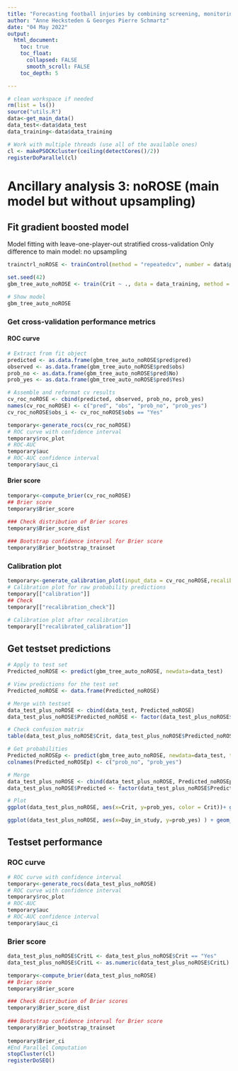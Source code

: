 ```yaml
---
title: "Forecasting football injuries by combining screening, monitoring and machine learning - 3/4 Ancillary Data analysis"
author: "Anne Hecksteden & Georges Pierre Schmartz"
date: "04 May 2022"
output: 
  html_document:
    toc: true
    toc_float:
      collapsed: FALSE
      smooth_scroll: FALSE
    toc_depth: 5

---
```


```r
# clean workspace if needed
rm(list = ls())
source("utils.R")
data<-get_main_data()
data_test<-data$data_test
data_training<-data$data_training

# Work with multiple threads (use all of the available ones)
cl <- makePSOCKcluster(ceiling(detectCores()/2))
registerDoParallel(cl)
```

# Ancillary analysis 3: noROSE (main model but without upsampling)

## Fit gradient boosted model 

Model fitting with leave-one-player-out stratified cross-validation 
Only difference to main model: no upsampling

```r

trainctrl_noROSE <- trainControl(method = "repeatedcv", number = data$player_in_training, repeats = 10, summaryFunction = twoClassSummary, classProbs = TRUE, savePredictions = TRUE, index=data$CV_folds) # sampling = rose_upsampling has been removed from trainctrl

set.seed(42)
gbm_tree_auto_noROSE <- train(Crit ~ ., data = data_training, method = "gbm", metric = "ROC", trControl = trainctrl_noROSE, verbose = FALSE, tuneGrid = gbmGrid) 

# Show model
gbm_tree_auto_noROSE
```

### Get cross-validation performance metrics
#### ROC curve 

```r

# Extract from fit object
predicted <- as.data.frame(gbm_tree_auto_noROSE$pred$pred)
observed <- as.data.frame(gbm_tree_auto_noROSE$pred$obs)
prob_no <- as.data.frame(gbm_tree_auto_noROSE$pred$No)
prob_yes <- as.data.frame(gbm_tree_auto_noROSE$pred$Yes)

# Assemble and reformat cv results
cv_roc_noROSE <- cbind(predicted, observed, prob_no, prob_yes)
names(cv_roc_noROSE) <- c("pred", "obs", "prob_no", "prob_yes")
cv_roc_noROSE$obs_i <- cv_roc_noROSE$obs == "Yes"

temporary<-generate_rocs(cv_roc_noROSE)
# ROC curve with confidence interval
temporary$roc_plot
# ROC-AUC
temporary$auc
# ROC-AUC confidence interval
temporary$auc_ci
```

#### Brier score
```r
temporary<-compute_brier(cv_roc_noROSE)
## Brier score
temporary$Brier_score

### Check distribution of Brier scores 
temporary$Brier_score_dist
  
### Bootstrap confidence interval for Brier score 
temporary$Brier_bootstrap_trainset
```

### Calibration plot

```r
temporary<-generate_calibration_plot(input_data = cv_roc_noROSE,recalibration_data = data_training)
# Calibration plot for raw probability predictions
temporary[["calibration"]]
## Check
temporary[["recalibration_check"]]

# Calibration plot after recalibration 
temporary[["recalibrated_calibration"]]
```

## Get testset predictions

```r

# Apply to test set
Predicted_noROSE <- predict(gbm_tree_auto_noROSE, newdata=data_test)

# View predictions for the test set
Predicted_noROSE <- data.frame(Predicted_noROSE)

# Merge with testset
data_test_plus_noROSE <- cbind(data_test, Predicted_noROSE)
data_test_plus_noROSE$Predicted_noROSE <- factor(data_test_plus_noROSE$Predicted_noROSE, levels = c("No", "Yes"))

# Check confusion matrix
table(data_test_plus_noROSE$Crit, data_test_plus_noROSE$Predicted_noROSE)

# Get probabilities
Predicted_noROSEp <- predict(gbm_tree_auto_noROSE, newdata=data_test, type = "prob")
colnames(Predicted_noROSEp) <- c("prob_no", "prob_yes") 

# Merge
data_test_plus_noROSE <- cbind(data_test_plus_noROSE, Predicted_noROSEp)
data_test_plus_noROSE$Predicted <- factor(data_test_plus_noROSE$Predicted, levels = c("No", "Yes"))

# Plot
ggplot(data_test_plus_noROSE, aes(x=Crit, y=prob_yes, color = Crit))+ geom_jitter(alpha=0.1,size=0.6,shape=16)+ geom_boxplot(outlier.shape = NA,fill=NA)   + ggtitle("Probs. for test set")+guides(color="none")+ggplot_theme+scale_y_continuous(expand=c(0,0),limits = c(0,1))

ggplot(data_test_plus_noROSE, aes(x=Day_in_study, y=prob_yes) ) + geom_line() +facet_wrap(~ID,ncol = 3) +scale_y_continuous(limits = c(0,1),breaks = c(0,0.5,1))+ggplot_theme+theme(strip.background = element_blank(),strip.text = element_text(size=6),panel.spacing = unit(0, "lines"))+scale_x_continuous(expand=c(0,0))

```

## Testset performance

### ROC curve

```r
# ROC curve with confidence interval
temporary<-generate_rocs(data_test_plus_noROSE)
# ROC curve with confidence interval
temporary$roc_plot
# ROC-AUC
temporary$auc
# ROC-AUC confidence interval
temporary$auc_ci
```


### Brier score
```r

data_test_plus_noROSE$CritL <- data_test_plus_noROSE$Crit == "Yes"
data_test_plus_noROSE$CritL <- as.numeric(data_test_plus_noROSE$CritL)

temporary<-compute_brier(data_test_plus_noROSE)
## Brier score
temporary$Brier_score

### Check distribution of Brier scores 
temporary$Brier_score_dist
  
### Bootstrap confidence interval for Brier score 
temporary$Brier_bootstrap_trainset
  
temporary$Brier_ci
#End Parallel Computation
stopCluster(cl)
registerDoSEQ()
```
